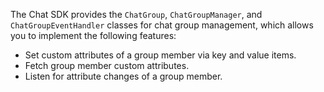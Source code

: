 <PlatformWrapper platform="flutter">

The Chat SDK provides the `ChatGroup`, `ChatGroupManager`, and `ChatGroupEventHandler` classes for chat group management, which allows you to implement the following features:

- Set custom attributes of a group member via key and value items.
- Fetch group member custom attributes.
- Listen for attribute changes of a group member.

</PlatformWrapper>